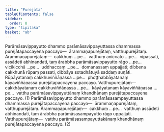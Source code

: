 ```yaml
---
title: "Purejāta"
tableOfContents: false
sidebar:
  order: 8
type: "tipitaka"
basket: "ab"
---
```



<DynamicBreadcrumb />

<Division number="73">

<Paragraph number="2265">
Parāmāsavippayutto dhammo parāmāsavippayuttassa dhammassa purejātapaccayena paccayo—  ārammaṇapurejātaṃ, vatthupurejātaṃ. <Emphasis>Ārammaṇapurejātaṃ</Emphasis>—  cakkhuṃ …pe…  vatthuṃ aniccato …pe…  vipassati, assādeti abhinandati, taṃ ārabbha parāmāsavippayutto rāgo …pe…  vicikicchā …pe…  uddhaccaṃ …pe…  domanassaṃ uppajjati; dibbena cakkhunā rūpaṃ passati, dibbāya sotadhātuyā saddaṃ suṇāti. Rūpāyatanaṃ cakkhuviññāṇassa …pe…  phoṭṭhabbāyatanaṃ kāyaviññāṇassa purejātapaccayena paccayo. <Emphasis>Vatthupurejātaṃ</Emphasis>—  cakkhāyatanaṃ cakkhuviññāṇassa …pe…  kāyāyatanaṃ kāyaviññāṇassa …pe…  vatthu parāmāsavippayuttānaṃ khandhānaṃ purejātapaccayena paccayo. (1)
</Paragraph>

<Paragraph number="2266">
Parāmāsavippayutto dhammo parāmāsasampayuttassa dhammassa purejātapaccayena paccayo—  ārammaṇapurejātaṃ, vatthupurejātaṃ. <Emphasis>Ārammaṇapurejātaṃ</Emphasis>—  cakkhuṃ …pe…  vatthuṃ assādeti abhinandati, taṃ ārabbha parāmāsasampayutto rāgo uppajjati. <Emphasis>Vatthupurejātaṃ</Emphasis>—  vatthu parāmāsasampayuttakānaṃ khandhānaṃ purejātapaccayena paccayo. (2)
</Paragraph>
</Division>